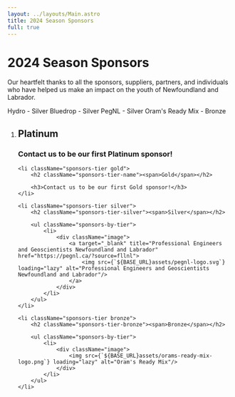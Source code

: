 ```yaml
---
layout: ../layouts/Main.astro
title: 2024 Season Sponsors
full: true
---
```



# 2024 Season Sponsors

<p className="max-w-md mx-auto mt-2">
	Our heartfelt thanks to all the sponsors, suppliers, partners, and individuals who have helped us make an impact on the youth of Newfoundland and Labrador.
</p>

Hydro - Silver
Bluedrop  - Silver
PegNL - Silver
Oram's Ready Mix - Bronze

<ol className="sponsors-tiers relative">
	<li className="sponsors-tier platinum">
		<h2 className="sponsors-tier-name"><span>Platinum</span></h2>
		<h3>Contact us to be our first Platinum sponsor!</h3>
	</li>


	<li className="sponsors-tier gold">
		<h2 className="sponsors-tier-name"><span>Gold</span></h2>

		<h3>Contact us to be our first Gold sponsor!</h3>
	</li>

	<li className="sponsors-tier silver">
		<h2 className="sponsors-tier-silver"><span>Silver</span></h2>

		<ul className="sponsors-by-tier">
			<li>
				<div className="image">
					<a target="_blank" title="Professional Engineers and Geoscientists Newfoundland and Labrador" href="https://pegnl.ca/?source=fllnl">
						<img src={`${BASE_URL}assets/pegnl-logo.svg`} loading="lazy" alt="Professional Engineers and Geoscientists Newfoundland and Labrador"/>
					</a>
				</div>
			</li>
		</ul>
	</li>

	<li className="sponsors-tier bronze">
		<h2 className="sponsors-tier-bronze"><span>Bronze</span></h2>

		<ul className="sponsors-by-tier">
			<li>
				<div className="image">
					<img src={`${BASE_URL}assets/orams-ready-mix-logo.png`} loading="lazy" alt="Oram's Ready Mix"/>
				</div>
			</li>
		</ul>
	</li>
</ol>
